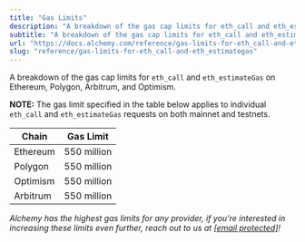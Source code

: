 ```yaml
---
title: "Gas Limits"
description: "A breakdown of the gas cap limits for eth_call and eth_estimateGas on Ethereum, Polygon, Arbitrum, and Optimism."
subtitle: "A breakdown of the gas cap limits for eth_call and eth_estimateGas on Ethereum, Polygon, Arbitrum, and Optimism."
url: "https://docs.alchemy.com/reference/gas-limits-for-eth_call-and-eth_estimategas"
slug: "reference/gas-limits-for-eth_call-and-eth_estimategas"
---
```


A breakdown of the gas cap limits for `eth_call` and `eth_estimateGas` on Ethereum, Polygon, Arbitrum, and Optimism.

**NOTE:** The gas limit specified in the table below applies to individual `eth_call` and `eth_estimateGas` requests on both mainnet and testnets.

| Chain    | Gas Limit   |
| -------- | ----------- |
| Ethereum | 550 million |
| Polygon  | 550 million |
| Optimism | 550 million |
| Arbitrum | 550 million |

*Alchemy has the highest gas limits for any provider, if you're interested in increasing these limits even further, reach out to us at [\[email protected\]](/cdn-cgi/l/email-protection#abd8dedbdbc4d9dfebcac7c8c3cec6d285c8c4c6)!*
